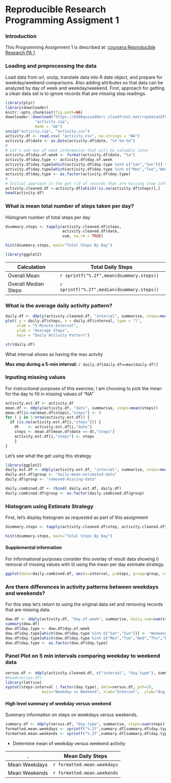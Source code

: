Reproducible Research  Programming Assigment 1
========================================================

### Introduction

This Programming Assignment 1 is described at: [coursera Reproducible Research PA 1](https://class.coursera.org/repdata-011/human_grading/view/courses/973512/assessments/3/submissions)

### Loading and preprocessing the data

Load data from url, unzip, translate data into R date object, and prepare for weekday/weekend comparisons.  Also adding attributes so that data can be analyzed by day of week and weekday/weekend.  First, approach for getting a clean data set is to ignore records that are missing step readings.
  
```r
library(plyr)
library(downloader)
knitr::opts_chunk$set(fig.path=NA)
downloader::download("https://d396qusza40orc.cloudfront.net/repdata%2Fdata%2Factivity.zip",
             "activity.zip", 
             mode = "wb")  
unzip("activity.zip", "activity.csv")
activity.df <- read.csv( "activity.csv", na.strings = "NA")
activity.df$date <- as.Date(activity.df$date, "%Y-%m-%d")
#
# Let's add day of week information that will be valuable later
activity.df$day.of.week <- format(activity.df$date, "%a")
activity.df$day.type <- activity.df$day.of.week
activity.df$day.type[which(activity.df$day.type %in% c("Sat","Sun"))] <- "Weekend"
activity.df$day.type[which(activity.df$day.type %in% c("Mon","Tue","Wed","Thu","Fri"))] <- "Weekday"
activity.df$day.type <- as.factor(activity.df$day.type)
#
# Initial approach is the get rid of records that are missing step information
activity.cleaned.df <-activity.df[which(!is.na(activity.df$steps)),]
head(activity.df)
```

###  What is mean total number of steps taken per day?

Histogram number of total steps per day

```r
dsummary.steps <- tapply(activity.cleaned.df$steps, 
                         activity.cleaned.df$date, 
                         sum, na.rm = TRUE)

hist(dsummary.steps, main="Total Steps By Day")

library(ggplot2)
```

Calculation | Total Daily Steps
------------ | -----
Overall Mean | `r sprintf("%.2f",mean(dsummary.steps))`
Overall Median Steps | `r sprintf("%.2f",median(dsummary.steps))`

### What is the average daily activity pattern?

```r
daily.df <- ddply(activity.cleaned.df, "interval", summarise, steps=mean(steps))
plot( y = daily.df$steps, x = daily.df$interval, type = "l", 
     xlab = "5-Minute-Interval", 
     ylab = "Average Steps", 
     main = "Daily Activity Pattern")

str(daily.df)
```

What interval shows as having the max actvity

**Max step during a 5-min interval:** `r daily.df[daily.df==max(daily.df)]`

### Inputing missing values

For instructional purposes of this exercise, I am choosing to pick the mean for the day to fill in missing values of "NA"


```r
activity.est.df <- activity.df 
mean.df <- ddply(activity.df, "date", summarise, steps=mean(steps))
mean.df[is.na(mean.df$steps),"steps"] <- 0
for ( i in 1:nrow(activity.est.df)) {
  if (is.na(activity.est.df[i,"steps"])) {
    dt    <- activity.est.df[i,"date"]
    steps <- mean.df[mean.df$date == dt,"steps"]
    activity.est.df[i,"steps"] <- steps
    }
}
```

Let's see what the get using this strategy

```r
library(ggplot2)
daily.est.df <- ddply(activity.est.df, "interval", summarise, steps=mean(steps))
daily.est.df$group <- "daily-mean-estimated-data"
daily.df$group <- "removed-missing-data"

daily.combined.df <- rbind( daily.est.df, daily.df)
daily.combined.df$group <- as.factor(daily.combined.df$group)
```

### Histogram using Estimate Strategy
First, let's display histogram as requested as part of this assignment
```r
dsummary.steps <- tapply(activity.cleaned.df$step, activity.cleaned.df$date, sum, na.rm = TRUE)

hist(dsummary.steps, main="Total Steps By Day")
```

#### Supplemental information
For informational purposes consider this overlay of result data showing i) removal of missing values with ii) using the mean per day estimate strategy.

```r
ggplot(data=daily.combined.df, aes(x=interval, y=steps, group=group, colour=group)) + geom_line()
```


###  Are there differences in activity patterns between weekdays and weekends?

For this step let's return to using the original data set and removing records that are missing data. 

```r
dow.df <- ddply(activity.df, "day.of.week", summarise, daily.sum=sum(steps))
summary(dow.df) 
dow.df$day.type <- dow.df$day.of.week
dow.df$day.type[which(dow.df$day.type %in% c("Sat","Sun"))] <- "Weekend"
dow.df$day.type[which(dow.df$day.type %in% c("Mon","Tue","Wed","Thu","Fri"))] <- "Weekday"
dow.df$day.type <- as.factor(dow.df$day.type)
```

### Panel Plot on 5 min intervals comparing weekday to weekend data
```r
versus.df <- ddply(activity.cleaned.df, c("interval", "day.type"), summarise, steps=mean(steps))
#head(versus.df)
library(lattice)
xyplot(steps~interval | factor(day.type), data=versus.df, pch=19,
                main="Weekday vs Weekend", xlab="Interval",  ylab="Avg Steps",layout=c(2,1),type=c("l","g"))
```

#### High level summary of weekday versus weekend
Summary information on steps on weekdays versus weekends.

```r
summary.df <- ddply(versus.df, "day.type", summarise, steps=sum(steps))
formatted.mean.weekdays <- sprintf("%.2f",summary.df[summary.df$day.type=="Weekday","steps"])
formatted.mean.weekends <- sprintf("%.2f",summary.df[summary.df$day.type=="Weekend","steps"])
```
* Determine mean of weekday versus weekend activity

 . | Mean Daily Steps
------------ | -----
 Mean Weekdays| `r formatted.mean.weekdays`
 Mean Weekends | `r formatted.mean.weekends`
